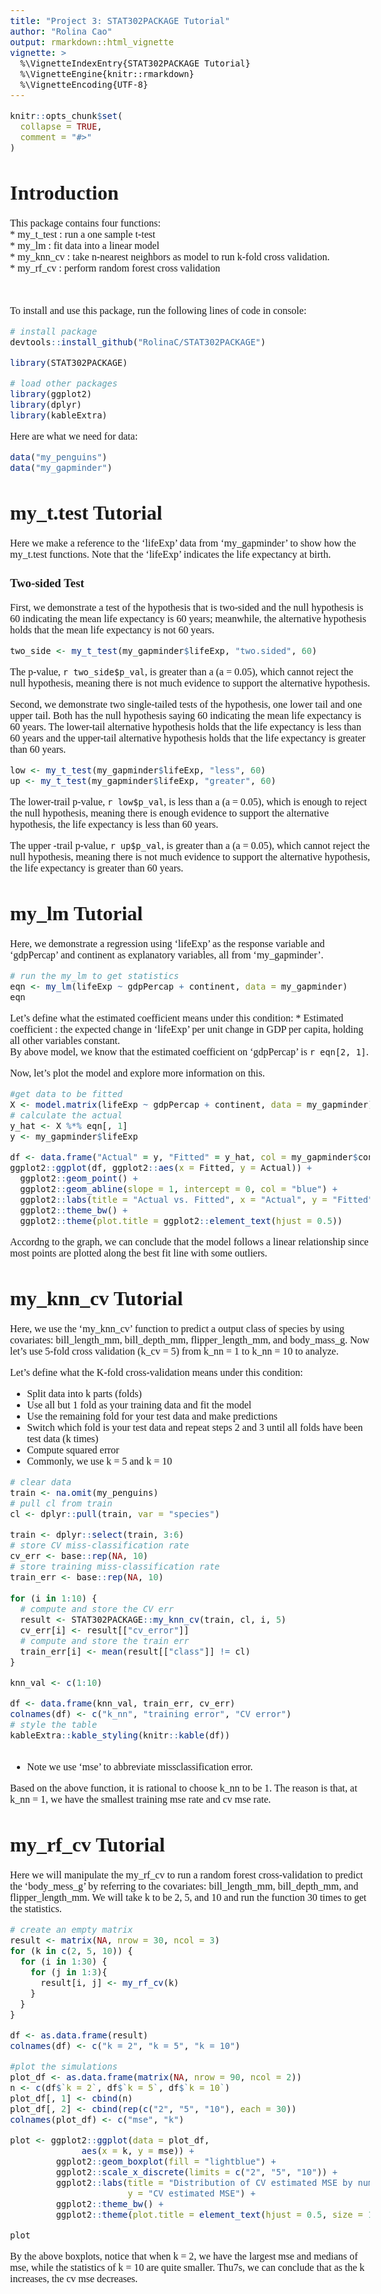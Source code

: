 ```yaml
---
title: "Project 3: STAT302PACKAGE Tutorial"
author: "Rolina Cao"
output: rmarkdown::html_vignette
vignette: >
  %\VignetteIndexEntry{STAT302PACKAGE Tutorial}
  %\VignetteEngine{knitr::rmarkdown}
  %\VignetteEncoding{UTF-8}
---
```

<!--- Begin styling code. --->
<style type="text/css">
/* Whole document: */
body{
  font-family: "Palatino Linotype", "Book Antiqua", Palatino, serif;
  font-size: 12pt;
}
h1.title {
  font-size: 38px;
  text-align: center;
}
h4.author {
  font-size: 18px;
  text-align: center;
}
h4.date {
  font-size: 18px;
  text-align: center;
}
</style>
<!--- End styling code. --->

```r
knitr::opts_chunk$set(
  collapse = TRUE,
  comment = "#>"
)
```


# Introduction

This package contains four functions:\
* my_t_test : run a one sample t-test\
* my_lm : fit data into a linear model\
* my_knn_cv : take n-nearest neighbors as model to run k-fold cross validation.\
* my_rf_cv : perform random forest cross validation\

<br>

To install and use this package, run the following lines of code in console:

```r
# install package
devtools::install_github("RolinaC/STAT302PACKAGE")
```

```r
library(STAT302PACKAGE)

# load other packages
library(ggplot2)
library(dplyr)
library(kableExtra)
```

Here are what we need for data:
```r
data("my_penguins")
data("my_gapminder")
```

# my_t.test Tutorial

Here we make a reference to the 'lifeExp' data from 'my_gapminder' to show how the my_t.test functions. Note that the 'lifeExp' indicates the life expectancy at birth.

### Two-sided Test

First, we demonstrate a test of the hypothesis that is two-sided and the null
hypothesis is 60 indicating the mean life expectancy is 60 years; meanwhile, the alternative hypothesis holds that the mean life expectancy is not 60 years.

```r
two_side <- my_t_test(my_gapminder$lifeExp, "two.sided", 60)
```
The p-value, `r two_side$p_val`, is greater than a (a = 0.05), which cannot reject the null hypothesis, meaning there is not much evidence to support the alternative hypothesis.


Second, we demonstrate two single-tailed tests of the hypothesis, one lower tail and one upper tail. Both has the null hypothesis saying 60 indicating the mean life expectancy is 60 years. The lower-tail alternative hypothesis holds that the life expectancy is less than 60 years and the upper-tail alternative hypothesis holds that the life expectancy is greater than 60 years.

```r
low <- my_t_test(my_gapminder$lifeExp, "less", 60)
up <- my_t_test(my_gapminder$lifeExp, "greater", 60)
```

The lower-trail p-value, `r low$p_val`, is less than a (a = 0.05), which is enough to reject the null hypothesis, meaning there is enough evidence to support the alternative hypothesis, the life expectancy is less than 60 years.

The upper -trail p-value, `r up$p_val`, is greater than a (a = 0.05), which cannot reject the null hypothesis, meaning there is not much evidence to support the alternative hypothesis, the life expectancy is greater than 60 years.

# my_lm Tutorial
Here, we demonstrate a regression using 'lifeExp' as the response variable and 'gdpPercap' and continent as explanatory variables, all from 'my_gapminder'.

```r
# run the my_lm to get statistics
eqn <- my_lm(lifeExp ~ gdpPercap + continent, data = my_gapminder)
eqn
```

Let's define what the estimated coefficient means under this condition:
* Estimated coefficient : the expected change in 'lifeExp' per unit change in GDP per capita, holding all other variables constant.\
By above model, we know that the estimated coefficient on 'gdpPercap' is `r eqn[2, 1]`. \

Now, let's plot the model and explore more information on this. 

```r
#get data to be fitted
X <- model.matrix(lifeExp ~ gdpPercap + continent, data = my_gapminder)
# calculate the actual
y_hat <- X %*% eqn[, 1]
y <- my_gapminder$lifeExp

df <- data.frame("Actual" = y, "Fitted" = y_hat, col = my_gapminder$continent)
ggplot2::ggplot(df, ggplot2::aes(x = Fitted, y = Actual)) +
  ggplot2::geom_point() +
  ggplot2::geom_abline(slope = 1, intercept = 0, col = "blue") + 
  ggplot2::labs(title = "Actual vs. Fitted", x = "Actual", y = "Fitted") +
  ggplot2::theme_bw() +
  ggplot2::theme(plot.title = ggplot2::element_text(hjust = 0.5))
```

Accordng to the graph, we can conclude that the model follows a linear relationship since most points are plotted along the best fit line with some outliers.

# my_knn_cv Tutorial

Here, we use the 'my_knn_cv' function to predict a output class of species by using covariates: bill_length_mm, bill_depth_mm, flipper_length_mm, and body_mass_g. Now let's use 5-fold cross validation (k_cv = 5) from k_nn = 1 to k_nn = 10 to analyze. 

Let's define what the K-fold cross-validation means under this condition:

* Split data into k parts (folds)
* Use all but 1 fold as your training data and fit the model
* Use the remaining fold for your test data and make predictions
* Switch which fold is your test data and repeat steps 2 and 3 until all folds have been test data (k times)
* Compute squared error
* Commonly, we use k = 5 and k = 10

```r
# clear data
train <- na.omit(my_penguins)
# pull cl from train
cl <- dplyr::pull(train, var = "species")

train <- dplyr::select(train, 3:6)
# store CV miss-classification rate
cv_err <- base::rep(NA, 10)
# store training miss-classification rate
train_err <- base::rep(NA, 10)
  
for (i in 1:10) {
  # compute and store the CV err
  result <- STAT302PACKAGE::my_knn_cv(train, cl, i, 5)
  cv_err[i] <- result[["cv_error"]]
  # compute and store the train err
  train_err[i] <- mean(result[["class"]] != cl)
}

knn_val <- c(1:10)

df <- data.frame(knn_val, train_err, cv_err)
colnames(df) <- c("k_nn", "training error", "CV error")
# style the table
kableExtra::kable_styling(knitr::kable(df))
  
```

* Note we use 'mse' to abbreviate missclassification error.

Based on the above function, it is rational to choose k_nn to be 1. The reason is that, at k_nn = 1, we have the smallest training mse rate and cv mse rate. 

# my_rf_cv Tutorial
Here we will manipulate the my_rf_cv to run a random forest cross-validation to predict the 'body_mess_g' by referring to the covariates: bill_length_mm, bill_depth_mm, and flipper_length_mm. We will take k to be 2, 5, and 10 and  run the function 30 times to get the statistics.

```r
# create an empty matrix
result <- matrix(NA, nrow = 30, ncol = 3)
for (k in c(2, 5, 10)) {
  for (i in 1:30) {
    for (j in 1:3){
      result[i, j] <- my_rf_cv(k)
    }
  }
}

df <- as.data.frame(result)
colnames(df) <- c("k = 2", "k = 5", "k = 10")

#plot the simulations
plot_df <- as.data.frame(matrix(NA, nrow = 90, ncol = 2))
n <- c(df$`k = 2`, df$`k = 5`, df$`k = 10`)
plot_df[, 1] <- cbind(n)
plot_df[, 2] <- cbind(rep(c("2", "5", "10"), each = 30))
colnames(plot_df) <- c("mse", "k")

plot <- ggplot2::ggplot(data = plot_df, 
              aes(x = k, y = mse)) +
         ggplot2::geom_boxplot(fill = "lightblue") +
         ggplot2::scale_x_discrete(limits = c("2", "5", "10")) +
         ggplot2::labs(title = "Distribution of CV estimated MSE by number of                         folds", x = "Number of folds", 
                       y = "CV estimated MSE") +
         ggplot2::theme_bw() +
         ggplot2::theme(plot.title = element_text(hjust = 0.5, size = 14),)

plot
```

By the above boxplots, notice that when k = 2, we have the largest mse and medians of mse, while the statistics of k = 10 are quite smaller. Thu7s, we can conclude that as the k increases, the cv mse decreases.
